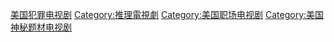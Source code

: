 [[Category:美国犯罪电视剧|]]
[[Category:推理電視劇|Category:推理電視劇]]
[[Category:美国职场电视剧|Category:美国职场电视剧]]
[[Category:美国神秘题材电视剧|Category:美国神秘题材电视剧]]